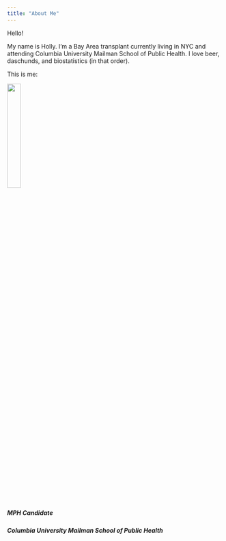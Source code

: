 ```yaml
---
title: "About Me"
---
```


Hello! 

My name is Holly. I'm a Bay Area transplant currently living in NYC and attending Columbia University Mailman School of Public Health. I love beer, daschunds, and biostatistics (in that order). 

This is me: 

<img src="photo/photo.jpg" style="width:25%">

##### MPH Candidate
##### Columbia University Mailman School of Public Health




